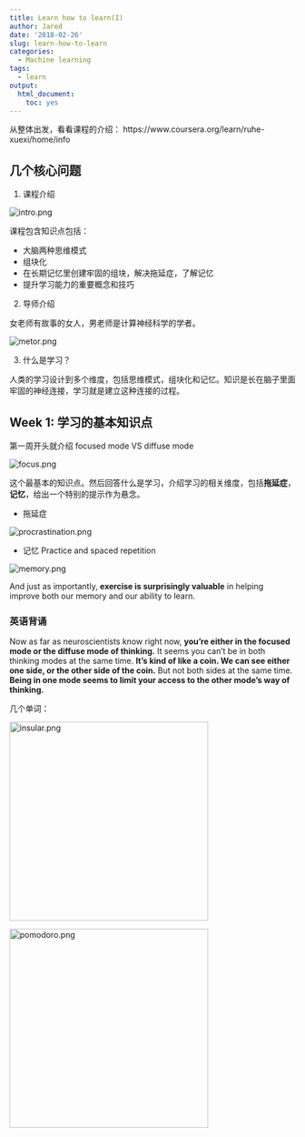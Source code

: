 ```yaml
---
title: Learn how to learn(I)
author: Jared
date: '2018-02-26'
slug: learn-how-to-learn
categories:
  - Machine learning
tags:
  - learn
output: 
  html_document: 
    toc: yes
---
```



从整体出发，看看课程的介绍： https://www.coursera.org/learn/ruhe-xuexi/home/info



## 几个核心问题

1. 课程介绍

<img src="https://i.loli.net/2018/02/26/5a93a505231a7.png" alt="intro.png" title="intro.png" />

课程包含知识点包括：

- 大脑两种思维模式
- 组块化
- 在长期记忆里创建牢固的组块，解决拖延症，了解记忆
- 提升学习能力的重要概念和技巧

2. 导师介绍

女老师有故事的女人，男老师是计算神经科学的学者。

<img src="https://i.loli.net/2018/02/26/5a93a630d9f57.png" alt="metor.png" title="metor.png" />


3. 什么是学习？

人类的学习设计到多个维度，包括思维模式，组块化和记忆。知识是长在脑子里面牢固的神经连接，学习就是建立这种连接的过程。


## Week 1: 学习的基本知识点

第一周开头就介绍 focused mode VS diffuse mode


<img src="https://i.loli.net/2018/02/26/5a93b3a74ca93.png" alt="focus.png" title="focus.png" />

这个最基本的知识点。然后回答什么是学习，介绍学习的相关维度，包括**拖延症**，**记忆**，给出一个特别的提示作为悬念。

- 拖延症

<img src="https://i.loli.net/2018/02/26/5a93b18d5a2fd.png" alt="procrastination.png" title="procrastination.png" />

- 记忆 Practice and spaced repetition

<img src="https://i.loli.net/2018/02/26/5a93b34b5f691.png" alt="memory.png" title="memory.png" />


And just as importantly, **exercise is surprisingly valuable** in helping improve both our memory and our ability to learn. 

### 英语背诵

Now as far as neuroscientists know right now, **you're either in the focused mode or the diffuse mode of thinking.** It seems you can't be in both thinking modes at the same time. **It's kind of like a coin. We can see either one side, or the other side of the coin.** But not both sides at the same time. **Being in one mode seems to limit your access to the other mode's way of thinking.**


几个单词：

<img width = 350 src="https://i.loli.net/2018/02/26/5a93b0117a3da.png" alt="insular.png" title="insular.png" />



<img width = 350 src="https://i.loli.net/2018/02/26/5a93b0d0a4817.png" alt="pomodoro.png" title="pomodoro.png" />


